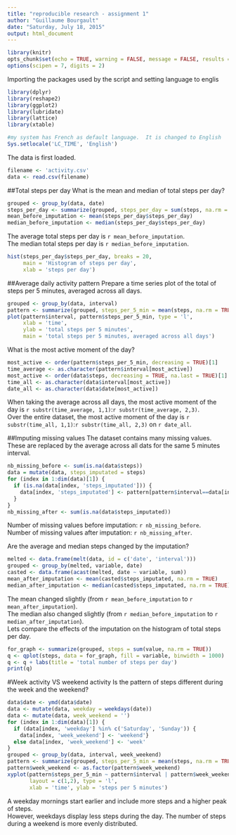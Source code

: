 ```yaml
---
title: "reproducible research - assignment 1"
author: "Guillaume Bourgault"
date: "Saturday, July 18, 2015"
output: html_document
---
```

```r
library(knitr)
opts_chunk$set(echo = TRUE, warning = FALSE, message = FALSE, results = 'hold')
options(scipen = 7, digits = 2)
```
Importing the packages used by the script and setting language to englis
```r
library(dplyr)
library(reshape2)
library(ggplot2)
library(lubridate)
library(lattice)
library(xtable)
```

```r
#my system has French as default language.  It is changed to English
Sys.setlocale('LC_TIME', 'English')
```

The data is first loaded.  
```r
filename <- 'activity.csv'
data <- read.csv(filename)
```

##Total steps per day
What is the mean and median of total steps per day?
```r
grouped <- group_by(data, date)
steps_per_day <- summarize(grouped, steps_per_day = sum(steps, na.rm = TRUE))
mean_before_imputation <- mean(steps_per_day$steps_per_day)
median_before_imputation <- median(steps_per_day$steps_per_day)
```
The average total steps per day is `r mean_before_imputation`.  
The median total steps per day is `r median_before_imputation`.  
```r
hist(steps_per_day$steps_per_day, breaks = 20, 
     main = 'Histogram of steps per day', 
     xlab = 'steps per day')
```

##Average daily activity pattern
Prepare a time series plot of the total of steps per 5 minutes, averaged across all days.
```r
grouped <- group_by(data, interval)
pattern <- summarize(grouped, steps_per_5_min = mean(steps, na.rm = TRUE))
plot(pattern$interval, pattern$steps_per_5_min, type = 'l', 
     xlab = 'time', 
     ylab = 'total steps per 5 minutes', 
     main = 'total steps per 5 minutes, averaged across all days')
```

What is the most active moment of the day?
```r
most_active <- order(pattern$steps_per_5_min, decreasing = TRUE)[1]
time_average <- as.character(pattern$interval[most_active])
most_active <- order(data$steps, decreasing = TRUE, na.last = TRUE)[1]
time_all <- as.character(data$interval[most_active])
date_all <- as.character(data$date[most_active])
```
When taking the average across all days, the most active moment of the day is `r substr(time_average, 1,1)`:`r substr(time_average, 2,3)`.  
Over the entire dataset, the most active moment of the day is `r substr(time_all, 1,1)`:`r substr(time_all, 2,3)` on `r date_all`.  

##Imputing missing values
The dataset contains many missing values.  These are replaced by the average across all dats for the same 5 minutes interval.  

```r
nb_missing_before <- sum(is.na(data$steps))
data = mutate(data, steps_imputated = steps)
for (index in 1:dim(data)[1]) {
  if (is.na(data[index, 'steps_imputated'])) {
    data[index, 'steps_imputated'] <- pattern[pattern$interval==data[index, 'interval'],'steps_per_5_min']
  }
}
nb_missing_after <- sum(is.na(data$steps_imputated))
```
Number of missing values before imputation: `r nb_missing_before`.  
Number of missing values after imputation: `r nb_missing_after`.  

Are the average and median steps changed by the imputation?
```r
melted <- data.frame(melt(data, id = c('date', 'interval')))
grouped <- group_by(melted, variable, date)
casted <- data.frame(acast(melted, date ~ variable, sum))
mean_after_imputation <- mean(casted$steps_imputated, na.rm = TRUE)
median_after_imputation <- median(casted$steps_imputated, na.rm = TRUE)
```
The mean changed slightly (from `r mean_before_imputation` to `r mean_after_imputation`).    
The median also changed slightly (from `r median_before_imputation` to `r median_after_imputation`).    
Lets compare the effects of the imputation on the histogram of total steps per day. 
```r
for_graph <- summarize(grouped, steps = sum(value, na.rm = TRUE))
q <- qplot(steps, data = for_graph, fill = variable, binwidth = 1000)
q <- q + labs(title = 'total number of steps per day')
print(q)
```

#Week activity VS weekend activity
Is the pattern of steps different during the week and the weekend?
```r
data$date <- ymd(data$date)
data <- mutate(data, weekday = weekdays(date))
data <- mutate(data, week_weekend = '')
for (index in 1:dim(data)[1]) {
  if (data[index, 'weekday'] %in% c('Saturday', 'Sunday')) {
    data[index, 'week_weekend'] <- 'weekend'}
  else data[index, 'week_weekend'] <- 'week'
}
grouped <- group_by(data, interval, week_weekend)
pattern <- summarize(grouped, steps_per_5_min = mean(steps, na.rm = TRUE))
pattern$week_weekend <- as.factor(pattern$week_weekend)
xyplot(pattern$steps_per_5_min ~ pattern$interval | pattern$week_weekend, 
       layout = c(1,2), type = 'l', 
       xlab = 'time', ylab = 'steps per 5 minutes')
```

A weekday mornings start earlier and include more steps and a higher peak of steps.  
However, weekdays display less steps during the day.  The number of steps during a weekend is more evenly distributed.  